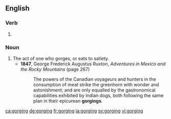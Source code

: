 ==English==

===Verb===
{{head|en|present participle}}

# {{present participle of|gorge|lang=en|nocat=1}}

===Noun===
{{en-noun}}

# The act of one who gorges, or eats to satiety.
#* '''1847''', George Frederick Augustus Ruxton, ''Adventures in Mexico and the Rocky Mountains'' (page 267)
#*: The powers of the Canadian voyageurs and hunters in the consumption of meat strike the greenhorn with wonder and astonishment; and are only equalled by the gastronomical capabilities exhibited by Indian dogs, both following the same plan in their epicurean '''gorgings'''.

[[ca:gorging]]
[[de:gorging]]
[[fr:gorging]]
[[ja:gorging]]
[[sv:gorging]]
[[vi:gorging]]